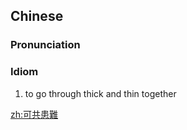 {{also|可共患难}}
==Chinese==
{{zh-forms|s=可共患难}}

===Pronunciation===
{{zh-pron
|m=kě gòng huànnán
|cat=ch
}}

===Idiom===
{{zh-idiom}}

# to go through thick and thin together

[[zh:可共患難]]